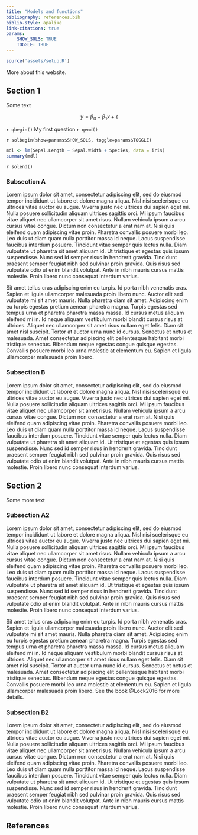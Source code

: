 ```yaml
---
title: "Models and functions"
bibliography: references.bib
biblio-style: apalike
link-citations: true
params: 
    SHOW_SOLS: TRUE
    TOGGLE: TRUE
---
```


```r
source('assets/setup.R')
```

More about this website.


## Section 1

Some text

$$
y = \beta_0 + \beta_1 x + \epsilon
$$

`r qbegin()`
My first question
`r qend()`

`r solbegin(show=params$SHOW_SOLS, toggle=params$TOGGLE)`
```r
mdl <- lm(Sepal.Length ~ Sepal.Width + Species, data = iris)
summary(mdl)
```
`r solend()`


### Subsection A

Lorem ipsum dolor sit amet, consectetur adipiscing elit, sed do eiusmod tempor incididunt ut labore et dolore magna aliqua. Nisl nisi scelerisque eu ultrices vitae auctor eu augue. Viverra justo nec ultrices dui sapien eget mi. Nulla posuere sollicitudin aliquam ultrices sagittis orci. Mi ipsum faucibus vitae aliquet nec ullamcorper sit amet risus. Nullam vehicula ipsum a arcu cursus vitae congue. Dictum non consectetur a erat nam at. Nisi quis eleifend quam adipiscing vitae proin. Pharetra convallis posuere morbi leo. Leo duis ut diam quam nulla porttitor massa id neque. Lacus suspendisse faucibus interdum posuere. Tincidunt vitae semper quis lectus nulla. Diam vulputate ut pharetra sit amet aliquam id. Ut tristique et egestas quis ipsum suspendisse. Nunc sed id semper risus in hendrerit gravida. Tincidunt praesent semper feugiat nibh sed pulvinar proin gravida. Quis risus sed vulputate odio ut enim blandit volutpat. Ante in nibh mauris cursus mattis molestie. Proin libero nunc consequat interdum varius.

Sit amet tellus cras adipiscing enim eu turpis. Id porta nibh venenatis cras. Sapien et ligula ullamcorper malesuada proin libero nunc. Auctor elit sed vulputate mi sit amet mauris. Nulla pharetra diam sit amet. Adipiscing enim eu turpis egestas pretium aenean pharetra magna. Turpis egestas sed tempus urna et pharetra pharetra massa massa. Id cursus metus aliquam eleifend mi in. Id neque aliquam vestibulum morbi blandit cursus risus at ultrices. Aliquet nec ullamcorper sit amet risus nullam eget felis. Diam sit amet nisl suscipit. Tortor at auctor urna nunc id cursus. Senectus et netus et malesuada. Amet consectetur adipiscing elit pellentesque habitant morbi tristique senectus. Bibendum neque egestas congue quisque egestas. Convallis posuere morbi leo urna molestie at elementum eu. Sapien et ligula ullamcorper malesuada proin libero.

### Subsection B

Lorem ipsum dolor sit amet, consectetur adipiscing elit, sed do eiusmod tempor incididunt ut labore et dolore magna aliqua. Nisl nisi scelerisque eu ultrices vitae auctor eu augue. Viverra justo nec ultrices dui sapien eget mi. Nulla posuere sollicitudin aliquam ultrices sagittis orci. Mi ipsum faucibus vitae aliquet nec ullamcorper sit amet risus. Nullam vehicula ipsum a arcu cursus vitae congue. Dictum non consectetur a erat nam at. Nisi quis eleifend quam adipiscing vitae proin. Pharetra convallis posuere morbi leo. Leo duis ut diam quam nulla porttitor massa id neque. Lacus suspendisse faucibus interdum posuere. Tincidunt vitae semper quis lectus nulla. Diam vulputate ut pharetra sit amet aliquam id. Ut tristique et egestas quis ipsum suspendisse. Nunc sed id semper risus in hendrerit gravida. Tincidunt praesent semper feugiat nibh sed pulvinar proin gravida. Quis risus sed vulputate odio ut enim blandit volutpat. Ante in nibh mauris cursus mattis molestie. Proin libero nunc consequat interdum varius.



## Section 2

Some more text

### Subsection A2

Lorem ipsum dolor sit amet, consectetur adipiscing elit, sed do eiusmod tempor incididunt ut labore et dolore magna aliqua. Nisl nisi scelerisque eu ultrices vitae auctor eu augue. Viverra justo nec ultrices dui sapien eget mi. Nulla posuere sollicitudin aliquam ultrices sagittis orci. Mi ipsum faucibus vitae aliquet nec ullamcorper sit amet risus. Nullam vehicula ipsum a arcu cursus vitae congue. Dictum non consectetur a erat nam at. Nisi quis eleifend quam adipiscing vitae proin. Pharetra convallis posuere morbi leo. Leo duis ut diam quam nulla porttitor massa id neque. Lacus suspendisse faucibus interdum posuere. Tincidunt vitae semper quis lectus nulla. Diam vulputate ut pharetra sit amet aliquam id. Ut tristique et egestas quis ipsum suspendisse. Nunc sed id semper risus in hendrerit gravida. Tincidunt praesent semper feugiat nibh sed pulvinar proin gravida. Quis risus sed vulputate odio ut enim blandit volutpat. Ante in nibh mauris cursus mattis molestie. Proin libero nunc consequat interdum varius.

Sit amet tellus cras adipiscing enim eu turpis. Id porta nibh venenatis cras. Sapien et ligula ullamcorper malesuada proin libero nunc. Auctor elit sed vulputate mi sit amet mauris. Nulla pharetra diam sit amet. Adipiscing enim eu turpis egestas pretium aenean pharetra magna. Turpis egestas sed tempus urna et pharetra pharetra massa massa. Id cursus metus aliquam eleifend mi in. Id neque aliquam vestibulum morbi blandit cursus risus at ultrices. Aliquet nec ullamcorper sit amet risus nullam eget felis. Diam sit amet nisl suscipit. Tortor at auctor urna nunc id cursus. Senectus et netus et malesuada. Amet consectetur adipiscing elit pellentesque habitant morbi tristique senectus. Bibendum neque egestas congue quisque egestas. Convallis posuere morbi leo urna molestie at elementum eu. Sapien et ligula ullamcorper malesuada proin libero.
See the book @Lock2016 for more details.

### Subsection B2

Lorem ipsum dolor sit amet, consectetur adipiscing elit, sed do eiusmod tempor incididunt ut labore et dolore magna aliqua. Nisl nisi scelerisque eu ultrices vitae auctor eu augue. Viverra justo nec ultrices dui sapien eget mi. Nulla posuere sollicitudin aliquam ultrices sagittis orci. Mi ipsum faucibus vitae aliquet nec ullamcorper sit amet risus. Nullam vehicula ipsum a arcu cursus vitae congue. Dictum non consectetur a erat nam at. Nisi quis eleifend quam adipiscing vitae proin. Pharetra convallis posuere morbi leo. Leo duis ut diam quam nulla porttitor massa id neque. Lacus suspendisse faucibus interdum posuere. Tincidunt vitae semper quis lectus nulla. Diam vulputate ut pharetra sit amet aliquam id. Ut tristique et egestas quis ipsum suspendisse. Nunc sed id semper risus in hendrerit gravida. Tincidunt praesent semper feugiat nibh sed pulvinar proin gravida. Quis risus sed vulputate odio ut enim blandit volutpat. Ante in nibh mauris cursus mattis molestie. Proin libero nunc consequat interdum varius.



## References
